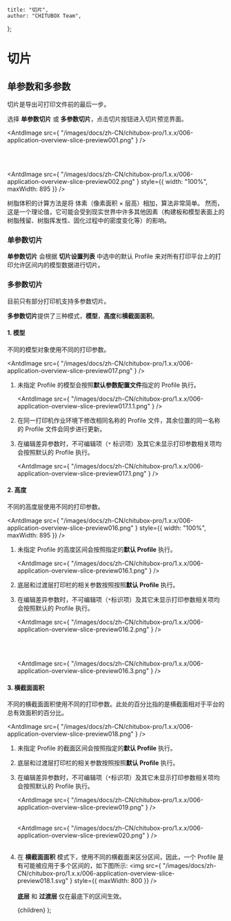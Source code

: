 
	title: "切片",
	author: "CHITUBOX Team",
};

# 切片

## 单参数和多参数

切片是导出可打印文件前的最后一步。

选择 **单参数切片** 或 **多参数切片**，点击切片按钮进入切片预览界面。

<AntdImage
	src={
		"/images/docs/zh-CN/chitubox-pro/1.x.x/006-application-overview-slice-preview001.png"
	}
/>

<br />
<br />

<AntdImage
	src={
		"/images/docs/zh-CN/chitubox-pro/1.x.x/006-application-overview-slice-preview002.png"
	}
	style={{ width: "100%", maxWidth: 895 }}
/>

<Admonition type="note" title="注意">
	树脂体积的计算方法是将 体素（像素面积 × 层高）相加，算法非常简单。
	然而，这是一个理论值，它可能会受到现实世界中许多其他因素（构建板和模型表面上的树脂残留、树脂挥发性、固化过程中的密度变化等）的影响。
</Admonition>

### 单参数切片

**单参数切片** 会根据 **切片设置列表** 中选中的默认 Profile 来对所有打印平台上的打印允许区间内的模型数据进行切片。

### 多参数切片

<Admonition type="note" title="注意">
	目前只有部分打印机支持多参数切片。
</Admonition>

**多参数切片**提供了三种模式，**模型**，**高度**和**横截面面积**。

#### 1. 模型

不同的模型对象使用不同的打印参数。

<AntdImage
	src={
		"/images/docs/zh-CN/chitubox-pro/1.x.x/006-application-overview-slice-preview017.png"
	}
/>

1. 未指定 Profile 的模型会按照**默认参数配置文件**指定的 Profile 执行。

    <AntdImage
    	src={
    		"/images/docs/zh-CN/chitubox-pro/1.x.x/006-application-overview-slice-preview017.1.1.png"
    	}
    />

1. 在同一打印机作业环境下修改相同名称的 Profile 文件，其余位置的同一名称的 Profile 文件会同步进行更新。

1. 在编辑差异参数时，不可编辑项（`*` 标识项）及其它未显示打印参数相关项均会按照默认的 Profile 执行。

    <AntdImage
    	src={
    		"/images/docs/zh-CN/chitubox-pro/1.x.x/006-application-overview-slice-preview017.1.png"
    	}
    />

#### 2. 高度

不同的高度层使用不同的打印参数。

<AntdImage
	src={
		"/images/docs/zh-CN/chitubox-pro/1.x.x/006-application-overview-slice-preview016.png"
	}
	style={{ width: "100%", maxWidth: 895 }}
/>

1. 未指定 Profile 的高度区间会按照指定的**默认 Profile** 执行。

    <AntdImage
    	src={
    		"/images/docs/zh-CN/chitubox-pro/1.x.x/006-application-overview-slice-preview016.1.png"
    	}
    />

1. 底层和过渡层打印栏的相关参数按照按照**默认 Profile** 执行。

1. 在编辑差异参数时，不可编辑项（`*`标识项）及其它未显示打印参数相关项均会按照默认的 Profile 执行。

    <AntdImage
    	src={
    		"/images/docs/zh-CN/chitubox-pro/1.x.x/006-application-overview-slice-preview016.2.png"
    	}
    />

    <br />
    <br />

    <AntdImage
    	src={
    		"/images/docs/zh-CN/chitubox-pro/1.x.x/006-application-overview-slice-preview016.3.png"
    	}
    />

#### 3. 横截面面积

不同的横截面面积使用不同的打印参数。此处的百分比指的是横截面相对于平台的总有效面积的百分比。

<AntdImage
	src={
		"/images/docs/zh-CN/chitubox-pro/1.x.x/006-application-overview-slice-preview018.png"
	}
/>

1. 未指定 Profile 的截面区间会按照指定的**默认 Profile** 执行。

1. 底层和过渡层打印栏的相关参数按照按照**默认 Profile** 执行。

1. 在编辑差异参数时，不可编辑项（`*`标识项）及其它未显示打印参数相关项均会按照默认的 Profile 执行。

    <AntdImage
    	src={
    		"/images/docs/zh-CN/chitubox-pro/1.x.x/006-application-overview-slice-preview019.png"
    	}
    />
    <br />
    <br />

    <AntdImage
    	src={
    		"/images/docs/zh-CN/chitubox-pro/1.x.x/006-application-overview-slice-preview020.png"
    	}
    />
    <br />
    <br />

1. 在 **横截面面积** 模式下，使用不同的横截面来区分区间，因此，一个 Profile 是有可能被应用于多个区间的，如下图所示:
    <img
    	src={
    		"/images/docs/zh-CN/chitubox-pro/1.x.x/006-application-overview-slice-preview018.1.svg"
    	}
    	style={{ maxWidth: 800 }}
    />
    <br />
    <br />
<b>底层</b> 和 <b>过渡层</b> 仅在最底下的区间生效。

	<DocsLayout meta={meta}>{children}</DocsLayout>
);
